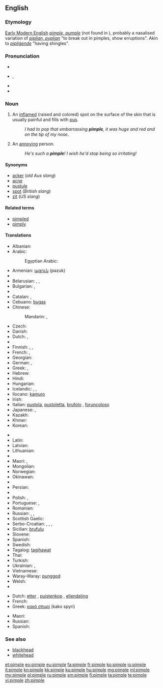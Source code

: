 ==English==

===Etymology===
[[w:Early Modern English|Early Modern English]] ''[[pimple#Middle English|pimple, pumple]]'' (not found in {{enm}}), probably a nasalised variation of {{etyl|ang|en}} ''[[piplian#Old Neglish|piplian, pyplian]]'' "to break out in pimples, show erruptions". Akin to {{ang}} ''[[pipligende#Old English|pipliġende]]'' "having shingles".

===Pronunciation===
* {{IPAchar|pĭm'p(ə)l}}
* {{IPA|/ˈpɪmp(ə)l/}}, {{X-SAMPA|/"pImp(@)l/}}
* {{audio|En-us-pimple.ogg|Audio (US)}}
* {{rhymes|ɪmpəl}}

===Noun===
{{wikipedia}}
{{en-noun}}

# An [[inflame]]d (raised and colored) spot on the surface of the skin that is usually painful and fills with [[pus]].
#: ''I had to pop that embarrassing '''pimple''', it was huge and red and on the tip of my nose''.
# {{context|slang}} An [[annoying]] person.
#: ''He's such a '''pimple'''! I wish he'd stop being so irritating!''

====Synonyms====
* [[acker]] (''old Aus slang'')
* [[acne]]
* [[pustule]]
* [[spot]] (''British slang'')
* [[zit]] (''US slang'')

====Related terms====
* [[pimpled]]
* [[pimply]]

====Translations====
{{trans-top|inflamed spot on the surface of the skin}}
* Albanian: {{t-|sq|puçërr}}
* Arabic: {{t-|ar|بثرة|f|tr=báṯra}}
*: Egyptian Arabic: {{tø|arz|حبة|f|tr=ḥaba|sc=Arab}}
* Armenian: [[պզուկ]] (pəzuk)
* {{trreq|eu}}
* Belarusian: {{t|be|прышч|m|tr=pryšč|sc=Cyrl}}, {{t|be|вугар|m|tr=vúhar|sc=Cyrl}}, {{t|be|вугор|m|tr=vuhór|sc=Cyrl}}
* Bulgarian: {{t+|bg|пъпка|f|tr=pǎ̀pka}}, {{t-|bg|пъпчица|f|tr=pǎpčica}}
* {{trreq|my}}
* Catalan: {{t-|ca|bua|f}},  {{t-|ca|buba|f}}
* Cebuano: [[bugas]]
* Chinese:
*: Mandarin: {{t|cmn|疙瘩|tr=gēda|sc=Hani}},  {{t|cmn|丘疹|tr=qiūzhěn|sc=Hani}}
* Czech: {{t-|cs|uher|m}}
* Danish: {{t-|da|filipens}}
* Dutch: {{t+|nl|puist|f}}, {{t-|nl|pukkel}}
* {{trreq|eo}}
* Finnish: {{t+|fi|näppy}}, {{t+|fi|finni}},  {{t-|fi|märkänäppylä}}
* French: {{t+|fr|bouton|m}}, {{t+|fr|pustule|f}}
* Georgian: {{t-|ka|მუწუკი|tr=mucuki|sc=Geor}}
* German: {{t+|de|Pickel|m}}, {{t-|de|Oas|n}} {{qualifier|Bavaria}}
* Greek: {{t+|el|σπυρί|n|tr=spyri}}, {{t+|el|σπυράκι|n|tr=spyráki}}
* Hebrew: {{t-|he|פצעון}}
* Hindi: {{t|hi|मुंहासा|m|tr=munhāsā|sc=Deva}}
* Hungarian: {{t+|hu|pattanás}}
* Icelandic: {{t-|is|nabbi|m}}, {{t-|is|bóla|f}}, {{t+|is|graftarbóla|f}}
* Ilocano: [[kamuro]]
* Irish: {{t-|ga|goirín|m}}
* Italian: [[pustola]], [[pustoletta]], [[brufolo]] {{m}}, [[foruncoloso]] {{m}}
* Japanese: {{t-|ja|面皰|tr=にきび, níkibi}},  {{t-|ja|丘疹|tr=きゅうしん, kyūshin}}
* Kazakh: {{t|kk|безеу|tr=bezew|sc=Cyrl}}
* Khmer: {{t|km|មុន|tr=mŭn|sc=Khmr}}
* Korean: {{t+|ko|여드름|tr=yeodeureum|sc=Hang}}
{{trans-mid}}
* {{trreq|lo}}
* Latin: {{t-|la|pustula|f}}
* Latvian: {{t-|lv|pūte|f}}
* Lithuanian: {{t-|lt|spuogas|m}}
* {{trreq|mt}}
* Maori: {{t-|mi|kiritona}}, {{t|mi|para}}
* Mongolian: {{t-|mn|батга|tr=batga|sc=Cyrl}}
* Norwegian: {{t+|no|kvise|c}}
* Okinawan: {{tø|ryu|にくん|tr=nikuN}}
* {{trreq|ang}}
* Persian: {{t+|fa|جوش|tr=juš}}
* {{trreq|pjt}}
* Polish: {{t-|pl|pryszcz|m}}, {{t|pl|krosta|f}}
* Portuguese: {{t+|pt|borbulha|f}}, {{t+|pt|espinha|f}}
* Romanian: {{t-|ro|coș}}
* Russian: {{t+|ru|прыщ|m|tr=pryšč}}, {{t+|ru|прыщик|m|tr=prýščik}}, {{t+|ru|угорь|m|tr=úgorʹ}}
* Scottish Gaelic: {{t-|gd|pluc|m}}
* Serbo-Croatian: {{t-|sh|бубуљица|f|sc=Cyrl}}, {{t-|sh|bubuljica|f}}, {{t-|sh|пришт|m|sc=Cyrl}}, {{t-|sh|prišt|m}}
* Sicilian: [[brufulu]] {{m}}
* Slovene: {{t|sl|pustula|f}}
* Spanish: {{t-|es|espinilla|f}}
* Swedish: {{t+|sv|finne|c}}
* Tagalog: [[tagihawat]]
* Thai: {{t-|th|สิว|tr=sĭw}}
* Turkish: {{t+|tr|sivilce}}
* Ukrainian: {{t|uk|прищ|m|tr=pryšč|sc=Cyrl}}, {{t|uk|вугор|m|tr=vúhor|sc=Cyrl}}
* Vietnamese: {{t-|vi|mụn nhọt}}
* Waray-Waray: [[punggod]]
* Welsh: {{t-|cy|tosyn|m}}
* {{trreq|yi}}
{{trans-bottom}}

{{trans-top|annoying person}}
* Dutch: [[etter]] {{m}}, [[puistenkop]] {{m}}, [[ellendeling]] {{m}}
* French: {{t+|fr|casse-couilles|m}}
* Greek: [[κακό σπυρί]] (kako spyri) {{n}}
{{trans-mid}}
* Maori: {{t-|mi|pōrearea}}
* Russian: {{t+|ru|негодяй|m|tr=negodjáj}}
* Spanish: {{t+|es|pendejo|m}}
{{trans-bottom}}

===See also===
* [[blackhead]]
* [[whitehead]]

[[et:pimple]]
[[eo:pimple]]
[[eu:pimple]]
[[fa:pimple]]
[[fr:pimple]]
[[ko:pimple]]
[[io:pimple]]
[[it:pimple]]
[[kn:pimple]]
[[kk:pimple]]
[[ku:pimple]]
[[hu:pimple]]
[[mg:pimple]]
[[ml:pimple]]
[[my:pimple]]
[[pl:pimple]]
[[ru:pimple]]
[[sm:pimple]]
[[fi:pimple]]
[[ta:pimple]]
[[te:pimple]]
[[vi:pimple]]
[[zh:pimple]]